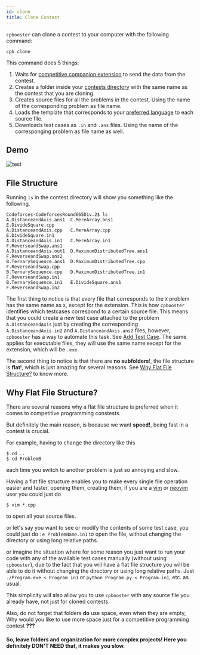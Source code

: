 ```yaml
---
id: clone
title: Clone Contest
---
```


`cpbooster` can clone a contest to your computer with the following command:

```shell
cpb clone
```


This command does 5 things:

1. Waits for [competitive companion extension](https://github.com/jmerle/competitive-companion) to send the data from the contest.
1. Creates a folder inside your [contests directory](/docs/interviewer/configuration#contestsdirectory-string) with the same name as the contest that you are cloning.
1. Creates source files for all the problems in the contest. Using the name of the corresponding problem as file name.
1. Loads the template that corresponds to your [preferred language](/docs/interviewer/configuration#preferredlang-string) to each source file.
1. Downloads test cases as `.in` and `.ans` files. Using the name of the corresponging problem as file name as well.



## Demo
<div class="text--center">
  <img alt="test" src={useBaseUrl('/img/demos/clone.gif')} />
</div>

## File Structure

Running `ls` in the contest directory will show you something like the following.

```shell
Codeforces-CodeforcesRound665Div.2$ ls
A.DistanceandAxis.ans1  C.MereArray.ans1               E.DivideSquare.cpp
A.DistanceandAxis.cpp   C.MereArray.cpp                E.DivideSquare.in1
A.DistanceandAxis.in1   C.MereArray.in1                F.ReverseandSwap.ans1
A.DistanceandAxis.out1  D.MaximumDistributedTree.ans1  F.ReverseandSwap.ans2
B.TernarySequence.ans1  D.MaximumDistributedTree.cpp   F.ReverseandSwap.cpp
B.TernarySequence.cpp   D.MaximumDistributedTree.in1   F.ReverseandSwap.in1
B.TernarySequence.in1   E.DivideSquare.ans1            F.ReverseandSwap.in2
```

The first thing to notice is that every file that corresponds to the `X` problem has the same name as `X`,
except for the extension. This is how `cpbooster` identifies which testcases correspond to a certain source file. 
This means that you could create a new test case attached to the problem `A.DistanceandAxis`
just by creating the corresponding `A.DistanceandAxis.in2` and `A.DistanceandAxis.ans2`
files, however, `cpbooster` has a way to automate this task. See [Add Test Case](/docs/interviewer/add-test-case). The same applies for executable files,
they will use the same name except for the extension, which will be `.exe`.

The second thing to notice is that there are **no subfolders**!, the file structure is **flat**!, which is just amazing for several
reasons. See [Why Flat File Structure?](#why-flat-file-structure) to know more.

## Why Flat File Structure?

There are several reasons why a flat file structure is preferred when it comes to competitive programming constests.

But definitely the main reason, is because we want **speed!**, being fast in a contest is crucial.

For example, having to change the directory like this

```shell
$ cd ..
$ cd ProblemB
```
each time you switch to another problem is just so annoying and slow.

Having a flat file structure enables you to make every single file operation easier and faster,
opening them, creating them, if you are a [vim](https://www.vim.org/about.php) or [neovim](https://neovim.io/) user you could just do

```shell
$ vim *.cpp
```
to open all your source files.

or let's say you want to see or modify the contents of some test case, you could just do `:e ProblemName.in1`
to open the file, without changing the directory or using long relative paths.

or imagine the situation where for some reason you just want to run your code with any of the available test cases manually
(without using `cpbooster`), due to the fact that you will have a flat file structure you will be able to do it
without changing the directory or using long relative paths. Just `./Program.exe < Program.in1` or `python Program.py < Program.in1`, etc.
as usual.

This simplicity will also allow you to use `cpbooster` with any source file you already have, not just for cloned contests.

Also, do not forget that folders **do** use space, even when they are empty, Why would you like to use more space just for a
competitive programming contest **???**

#### So, leave folders and organization for more complex projects! Here you definitely DON'T NEED that, it makes you slow.

